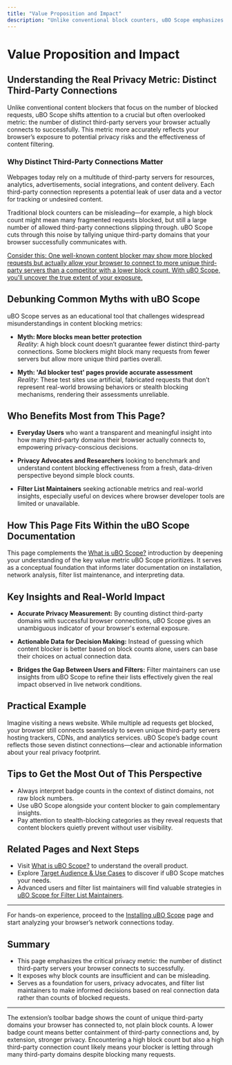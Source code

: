 ```yaml
---
title: "Value Proposition and Impact"
description: "Unlike conventional block counters, uBO Scope emphasizes the number of distinct third-party servers successfully connected to by your browser—a crucial metric for privacy and content filtering effectiveness. This approach debunks misleading assumptions about block counts and offers actionable insights for everyday users, filter list maintainers, and privacy advocates."
---
```


# Value Proposition and Impact

## Understanding the Real Privacy Metric: Distinct Third-Party Connections

Unlike conventional content blockers that focus on the number of blocked requests, uBO Scope shifts attention to a crucial but often overlooked metric: the number of distinct third-party servers your browser actually connects to successfully. This metric more accurately reflects your browser’s exposure to potential privacy risks and the effectiveness of content filtering.

### Why Distinct Third-Party Connections Matter
Webpages today rely on a multitude of third-party servers for resources, analytics, advertisements, social integrations, and content delivery. Each third-party connection represents a potential leak of user data and a vector for tracking or undesired content.

Traditional block counters can be misleading—for example, a high block count might mean many fragmented requests blocked, but still a large number of allowed third-party connections slipping through. uBO Scope cuts through this noise by tallying unique third-party domains that your browser successfully communicates with.

<u>Consider this: One well-known content blocker may show more blocked requests but actually allow your browser to connect to more unique third-party servers than a competitor with a lower block count. With uBO Scope, you'll uncover the true extent of your exposure.</u>

## Debunking Common Myths with uBO Scope

uBO Scope serves as an educational tool that challenges widespread misunderstandings in content blocking metrics:

- **Myth: More blocks mean better protection**  
  _Reality_: A high block count doesn’t guarantee fewer distinct third-party connections. Some blockers might block many requests from fewer servers but allow more unique third parties overall.

- **Myth: 'Ad blocker test' pages provide accurate assessment**  
  _Reality_: These test sites use artificial, fabricated requests that don’t represent real-world browsing behaviors or stealth blocking mechanisms, rendering their assessments unreliable.

## Who Benefits Most from This Page?

- **Everyday Users** who want a transparent and meaningful insight into how many third-party domains their browser actually connects to, empowering privacy-conscious decisions.

- **Privacy Advocates and Researchers** looking to benchmark and understand content blocking effectiveness from a fresh, data-driven perspective beyond simple block counts.

- **Filter List Maintainers** seeking actionable metrics and real-world insights, especially useful on devices where browser developer tools are limited or unavailable.

## How This Page Fits Within the uBO Scope Documentation

This page complements the [What is uBO Scope?](overview/product-introduction/what-is-ubo-scope) introduction by deepening your understanding of the key value metric uBO Scope prioritizes. It serves as a conceptual foundation that informs later documentation on installation, network analysis, filter list maintenance, and interpreting data.


## Key Insights and Real-World Impact

- **Accurate Privacy Measurement:** By counting distinct third-party domains with successful browser connections, uBO Scope gives an unambiguous indicator of your browser's external exposure.

- **Actionable Data for Decision Making:** Instead of guessing which content blocker is better based on block counts alone, users can base their choices on actual connection data.

- **Bridges the Gap Between Users and Filters:** Filter maintainers can use insights from uBO Scope to refine their lists effectively given the real impact observed in live network conditions.


## Practical Example

Imagine visiting a news website. While multiple ad requests get blocked, your browser still connects seamlessly to seven unique third-party servers hosting trackers, CDNs, and analytics services. uBO Scope’s badge count reflects those seven distinct connections—clear and actionable information about your real privacy footprint.


## Tips to Get the Most Out of This Perspective

- Always interpret badge counts in the context of distinct domains, not raw block numbers.
- Use uBO Scope alongside your content blocker to gain complementary insights.
- Pay attention to stealth-blocking categories as they reveal requests that content blockers quietly prevent without user visibility.


## Related Pages and Next Steps

- Visit [What is uBO Scope?](overview/product-introduction/what-is-ubo-scope) to understand the overall product.
- Explore [Target Audience & Use Cases](overview/product-introduction/target-audience-use-cases) to discover if uBO Scope matches your needs.
- Advanced users and filter list maintainers will find valuable strategies in [uBO Scope for Filter List Maintainers](guides/advanced-usage/filterlist-maintainer-tips).


---

For hands-on experience, proceed to the [Installing uBO Scope](getting-started/installation-setup/installing-ubo-scope) page and start analyzing your browser’s network connections today.


## Summary
- This page emphasizes the critical privacy metric: the number of distinct third-party servers your browser connects to successfully.
- It exposes why block counts are insufficient and can be misleading.
- Serves as a foundation for users, privacy advocates, and filter list maintainers to make informed decisions based on real connection data rather than counts of blocked requests.



---

<Callout title='Important Reminder'>
The extension’s toolbar badge shows the count of unique third-party domains your browser has connected to, not plain block counts. A lower badge count means better containment of third-party connections and, by extension, stronger privacy.
</Callout>


<Callout title='Practical Insight'>
Encountering a high block count but also a high third-party connection count likely means your blocker is letting through many third-party domains despite blocking many requests.
</Callout>
